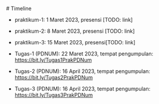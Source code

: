  # Timeline

- praktikum-1: 1 Maret 2023, presensi [TODO: link]
- praktikum-2: 8 Maret 2023, presensi [TODO: link]
- praktikum-3: 15 Maret 2023, presensi[TODO: link]

- Tugas-1 (PDNUM): 22 Maret 2023, tempat pengumpulan: [https://bit.ly/Tugas1PrakPDNum](https://bit.ly/Tugas1PrakPDNum)

- Tugas-2 (PDNUM): 16 April 2023, tempat pengumpulan: [https://bit.ly/Tugas2PrakPDNum](https://bit.ly/Tugas2PrakPDNum) 

- Tugas-3 (PDNUM): 16 April 2023, tempat pengumpulan: [https://bit.ly/Tugas3PrakPDNum](https://bit.ly/Tugas3PrakPDNum)


